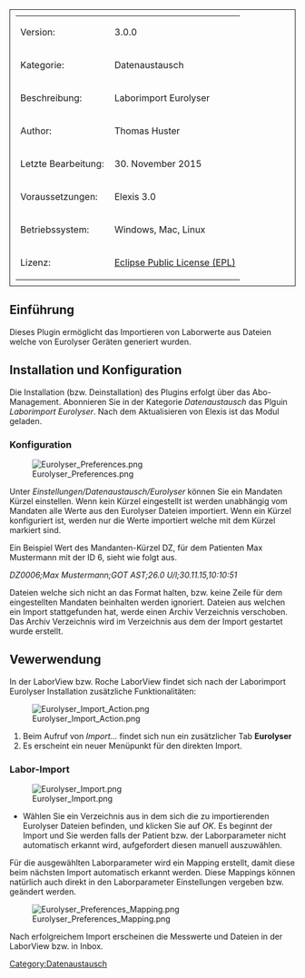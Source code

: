 [[Category:Datenaustausch]]

<table style="width:100%; border: 1px solid; padding: 10px">
	
	<tr>
		<td>Version:</td>
		<td>3.0.0</td>
	</tr>
	<tr>
		<td style="width:150px;">Kategorie:</td>
		<td>Datenaustausch</td>
	</tr>
	<tr>
		<td>Beschreibung:</td>
		<td>Laborimport Eurolyser</td>
	</tr>
	<tr>
		<td>Author:</td>
		<td>Thomas Huster</td>
	</tr>
	<tr>
		<td>Letzte Bearbeitung:</td>
		<td>30. November 2015</td>
	</tr>
	<tr>
		<td>Voraussetzungen:</td>
		<td>Elexis 3.0</td>
	</tr>
	<tr>
		<td>Betriebssystem:</td>
		<td>Windows, Mac, Linux</td>
	</tr>
	<tr>
		<td>Lizenz:</td>
		<td>[http://www.eclipse.org/legal/epl-v10.html Eclipse Public License (EPL)]</td>
	</tr>
</table>


== Einführung ==

Dieses Plugin ermöglicht das Importieren von Laborwerte aus Dateien welche von Eurolyser Geräten generiert wurden.

== Installation und Konfiguration ==

Die Installation (bzw. Deinstallation) des Plugins erfolgt über das Abo-Management. Abonnieren Sie in der Kategorie ''Datenaustausch'' das Plguin ''Laborimport Eurolyser''. Nach dem Aktualisieren von Elexis ist das Modul geladen. 

=== Konfiguration ===

[[Datei:Eurolyser_Preferences.png]]

Unter ''Einstellungen/Datenaustausch/Eurolyser'' können Sie ein Mandaten Kürzel einstellen. Wenn kein Kürzel eingestellt ist werden unabhängig vom Mandaten alle Werte aus den Eurolyser Dateien importiert. Wenn ein Kürzel konfiguriert ist, werden nur die Werte importiert welche mit dem Kürzel markiert sind.

Ein Beispiel Wert des Mandanten-Kürzel DZ, für dem Patienten Max Mustermann mit der ID 6, sieht wie folgt aus.

''DZ0006;Max Mustermann;GOT AST;26.0 U/l;30.11.15,10:10:51''

Dateien welche sich nicht an das Format halten, bzw. keine Zeile für dem eingestellten Mandaten beinhalten werden ignoriert. Dateien aus welchen ein Import stattgefunden hat, werde einen Archiv Verzeichnis verschoben. Das Archiv Verzeichnis wird im Verzeichnis aus dem der Import gestartet wurde erstellt.

== Vewerwendung ==

In der LaborView bzw. Roche LaborView findet sich nach der Laborimport Eurolyser Installation zusätzliche Funktionalitäten:

[[Datei:Eurolyser_Import_Action.png]]

# Beim Aufruf von ''Import...'' findet sich nun ein zusätzlicher Tab '''Eurolyser'''
# Es erscheint ein neuer Menüpunkt für den direkten Import.

=== Labor-Import ===

[[Datei:Eurolyser_Import.png]]

* Wählen Sie ein Verzeichnis aus in dem sich die zu importierenden Eurolyser Dateien befinden, und klicken Sie auf ''OK''. Es beginnt der Import und Sie werden falls der Patient bzw. der Laborparameter nicht automatisch erkannt wird, aufgefordert diesen manuell auszuwählen.

Für die ausgewählten Laborparameter wird ein Mapping erstellt, damit diese beim nächsten Import automatisch erkannt werden. Diese Mappings können natürlich auch direkt in den Laborparameter Einstellungen vergeben bzw. geändert werden.

[[Datei:Eurolyser_Preferences_Mapping.png]]

Nach erfolgreichem Import erscheinen die Messwerte und Dateien in der LaborView bzw. in Inbox.